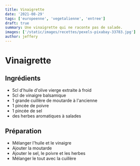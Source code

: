 ```yaml
---
title: Vinaigrette
date: '2021-08-29'
tags: ['europeenne', 'vegetalienne', 'entree']
draft: true
summary: Une vinaigrette qui ne raconte pas de salade.
images: ['/static/images/recettes/pexels-pixabay-33783.jpg']
author: jeffery
---
```


# Vinaigrette

<Pexels
  src="/static/images/recettes/pexels-pixabay-33783.jpg"
  author=" Pixabay"
  alt="Bowl Being Poured With Yellow Liquid"
  srcurl="https://www.pexels.com/photo/bowl-being-poured-with-yellow-liquid-33783/"
  authorurl="https://www.pexels.com/@pixabay"
/>

## Ingrédients

- 5cl d'huile d'olive vierge extraite à froid
- 5cl de vinaigre balsamique
- 1 grande cuillère de moutarde à l'ancienne
- 1 pincée de poivre
- 1 pincée de sel
- des herbes aromatiques à salades

## Préparation

- Mélanger l'huile et le vinaigre
- Ajouter la moutarde
- Ajouter le sel, le poivre et les herbes
- Mélanger le tout avec la cuillère
